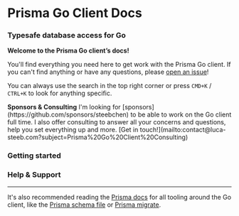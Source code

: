 
# Prisma Go Client Docs

### Typesafe database access for Go

**Welcome to the Prisma Go client’s docs!**

You'll find everything you need here to get work with the Prisma Go client.
If you can't find anything or have any questions, please [open an issue](https://github.com/steebchen/prisma-client-go/issues/new/choose)!

You can always use the search in the top right corner or press `CMD+K` / `CTRL+K` to look for anything specific.

<Callout type="info" emoji="ℹ️">
	<b>Sponsors & Consulting</b> I'm looking for
	[sponsors](https://github.com/sponsors/steebchen) to be able to work on the Go
	client full time. I also offer consulting to answer all your concerns and
	questions, help you set everything up and more. [Get in
	touch!](mailto:contact@luca-steeb.com?subject=Prisma%20Go%20Client%20Consulting)
</Callout>

### Getting started

<Cards className="flex flex-wrap">
	<Cards.Card
		href="/docs/getting-started/quickstart"
		icon={""}
		title={"Quickstart"}
		arrow={true}
	/>
	<Cards.Card
		href="/docs/walkthrough/introduction"
		icon={""}
		title={"Walkthrough"}
		arrow={true}
	/>
	<Cards.Card
		href="/docs/reference/features"
		icon={""}
		title={"Features"}
		arrow={true}
	/>
	<Cards.Card
		href="/docs/reference/deploy"
		icon={""}
		title={"Deploy"}
		arrow={true}
	/>
</Cards>

### Help & Support

<Cards className="flex flex-wrap">
	<Cards.Card
		href="/docs/help"
		icon={""}
		title={"Bug reports & feature requests"}
		arrow={true}
	/>
	<Cards.Card
		href="/docs/community"
		icon={""}
		title={"Community"}
		arrow={true}
	/>
</Cards>

---

It's also recommended reading the [Prisma docs](https://prisma.io/docs) for all tooling around the Go client, like the [Prisma schema file](https://www.prisma.io/docs/reference/tools-and-interfaces/prisma-schema/prisma-schema-file) or [Prisma migrate](https://www.prisma.io/docs/reference/tools-and-interfaces/prisma-migrate).
